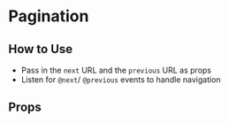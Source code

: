 
<Meta of={PaginationStories} />

# Pagination

<Canvas of={Primary} />

## How to Use

- Pass in the `next` URL and the `previous` URL as props
- Listen for `@next`/ `@previous` events to handle navigation

## Props

<ArgTypes story={PRIMARY_STORY} />
